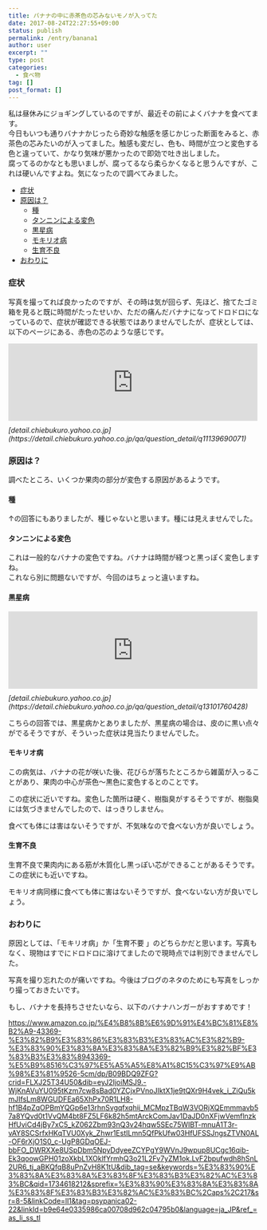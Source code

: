 ```yaml
---
title: バナナの中に赤茶色の芯みないモノが入ってた
date: 2017-08-24T22:27:55+09:00
status: publish
permalink: /entry/banana1
author: user
excerpt: ""
type: post
categories:
  - 食べ物
tag: []
post_format: []
---
```


私は昼休みにジョギングしているのですが、最近その前によくバナナを食べてます。  
今日もいつも通りバナナかじったら奇妙な触感を感じかじった断面をみると、赤茶色の芯みたいのが入ってました。触感も変だし、色も、時間が立つと変色する色と違っていて、かなり気味が悪かったので即効で吐き出しました。  
腐ってるのかなとも思いましが、腐ってるなら柔らかくなると思うんですが、これは硬いんですよね。気になったので調べてみました。

- [症状](#%E7%97%87%E7%8A%B6)
- [原因は？](#%E5%8E%9F%E5%9B%A0%E3%81%AF)
  - [種](#%E7%A8%AE)
  - [タンニンによる変色](#%E3%82%BF%E3%83%B3%E3%83%8B%E3%83%B3%E3%81%AB%E3%82%88%E3%82%8B%E5%A4%89%E8%89%B2)
  - [黒星病](#%E9%BB%92%E6%98%9F%E7%97%85)
  - [モキリオ病](#%E3%83%A2%E3%82%AD%E3%83%AA%E3%82%AA%E7%97%85)
  - [生育不良](#%E7%94%9F%E8%82%B2%E4%B8%8D%E8%89%AF)
- [おわりに](#%E3%81%8A%E3%82%8F%E3%82%8A%E3%81%AB)

### 症状

写真を撮ってれば良かったのですが、その時は気が回らず、先ほど、捨てたゴミ箱を見ると既に時間がたったせいか、ただの痛んだバナナになってドロドロになっているので、症状が確認できる状態ではありませんでしたが、症状としては、以下のページにある、赤色の芯のような感じです。

<iframe class="embed-card embed-webcard" frameborder="0" scrolling="no" src="https://hatenablog-parts.com/embed?url=https%3A%2F%2Fdetail.chiebukuro.yahoo.co.jp%2Fqa%2Fquestion_detail%2Fq11139690071" style="display: block; width: 100%; height: 155px; max-width: 500px; margin: 10px 0px;" title="【閲覧注意】バナナの中に赤黒い芯。バナナを食べてたら変な食感がして断面見ると赤い芯が見え、包丁で丁寧に裂くと赤黒い気持ち悪いものが出てきました。何かの虫でし..."></iframe><cite class="hatena-citation">[detail.chiebukuro.yahoo.co.jp](https://detail.chiebukuro.yahoo.co.jp/qa/question_detail/q11139690071)</cite>

### 原因は？

調べたところ、いくつか果肉の部分が変色する原因があるようです。

#### 種

↑の回答にもありましたが、種じゃないと思います。種には見えませんでした。

#### タンニンによる変色

これは一般的なバナナの変色ですね。バナナは時間が経つと黒っぽく変色しますね。  
これなら別に問題ないですが、今回のはちょっと違いますね。

#### 黒星病

<iframe class="embed-card embed-webcard" frameborder="0" scrolling="no" src="https://hatenablog-parts.com/embed?url=https%3A%2F%2Fdetail.chiebukuro.yahoo.co.jp%2Fqa%2Fquestion_detail%2Fq13101760428" style="display: block; width: 100%; height: 155px; max-width: 500px; margin: 10px 0px;" title="今日、バナナを食べようとしたら、中身が茶色の固そうな筋がいっぱいで気持ち悪かったです。普通傷んでる場合は、茶色く柔らかくなると思いますが、それとは違います。..."></iframe><cite class="hatena-citation">[detail.chiebukuro.yahoo.co.jp](https://detail.chiebukuro.yahoo.co.jp/qa/question_detail/q13101760428)</cite>

こちらの回答では、黒星病かとありましたが、黒星病の場合は、皮のに黒い点々がでるそうですが、そういった症状は見当たりませんでした。

#### モキリオ病

この病気は、バナナの花が咲いた後、花びらが落ちたところから雑菌が入っることがあり、果肉の中心が茶色～黒色に変色するとのことです。

この症状に近いですね。変色した箇所は硬く、樹脂臭がするそうですが、樹脂臭には気づきませんでしたので、はっきりしません。

食べても体には害はないそうですが、不気味なので食べない方が良いでしょう。

#### 生育不良

生育不良で果肉内にある筋が木質化し黒っぽい芯ができることがあるそうです。この症状にも近いですね。

モキリオ病同様に食べても体に害はないそうですが、食べないない方が良いでしょう。

### おわりに

原因としては、「モキリオ病」か「生育不要 」のどちらかだと思います。写真もなく、現物はすでにドロドロに溶けてましたので現時点では判別できませんでした。

写真を撮り忘れたのが痛いですね。今後はブログのネタのためにも写真をしっかり撮っておきたいです。

もし、バナナを長持ちさせたいなら、以下のバナナハンガーがおすすめです！

https://www.amazon.co.jp/%E4%B8%8B%E6%9D%91%E4%BC%81%E8%B2%A9-43369-%E3%82%B9%E3%83%86%E3%83%B3%E3%83%AC%E3%82%B9-%E3%83%90%E3%83%8A%E3%83%8A%E3%82%B9%E3%82%BF%E3%83%B3%E3%83%8943369-%E5%B9%8516%C3%97%E5%A5%A5%E8%A1%8C15%C3%97%E9%AB%98%E3%81%9526-5cm/dp/B09BDQ9ZFG?crid=FLXJ25T34U50&dib=eyJ2IjoiMSJ9.-WjKnAVuYU095tKzm7cw8sBad0YZCjxPVnoJIktX1je9tQXr9H4vek_i_ZiQu5kmJIfsLm8WGUDFEa65XhPx70R1LH8-hf1B4pZqOPBmYQGp6e13rhnSvgqfxqhij_MCMpzTBqW3VORjXQEmmmavb57a8YQvd0t1VvQM4bt8FZ5LF6k82h5mtArckComJav1DaJD0nXFjwVemflnzkHfUviCd4jBy7xC5_kZ062Zbm93nQ3v24hqw5SEc75WIBT-mnuA1T3r-vAY8SCSrfxHKqTVU0Xyk_Zhwr1EstILmn5QfPkUfw03HfUFSSJngsZTVN0AL-OF6rXjO1S0_c-UgP8GDqOEJ-bbFO_DWRXXe8USpDbm5NpyDdyeeZCYPgY9WVnJ9wpup8UCgc16qib-Ek3qoowGPH01zoXkbL1XOklfYrmhQ3o21L2Fv7yZM1ok.LvF2bpufwdh8hSnL2UR6_tj_aBKQfqB8uPnZvH8K1tU&dib_tag=se&keywords=%E3%83%90%E3%83%8A%E3%83%8A%E3%83%8F%E3%83%B3%E3%82%AC%E3%83%BC&qid=1734618212&sprefix=%E3%83%90%E3%83%8A%E3%83%8A%E3%83%8F%E3%83%B3%E3%82%AC%E3%83%BC%2Caps%2C217&sr=8-5&linkCode=ll1&tag=psypanica02-22&linkId=b9e64e0335986ca00708d962c04795b0&language=ja_JP&ref_=as_li_ss_tl



<AdUnit />
